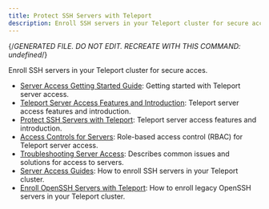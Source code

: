 ```yaml
---
title: Protect SSH Servers with Teleport
description: Enroll SSH servers in your Teleport cluster for secure acces.
---
```


{/*GENERATED FILE. DO NOT EDIT. RECREATE WITH THIS COMMAND:
undefined*/}

Enroll SSH servers in your Teleport cluster for secure acces.

- [Server Access Getting Started Guide](server-access/getting-started.mdx): Getting started with Teleport server access.
- [Teleport Server Access Features and Introduction](server-access/introduction.mdx): Teleport server access features and introduction.
- [Protect SSH Servers with Teleport](server-access/overview.mdx): Teleport server access features and introduction.
- [Access Controls for Servers](server-access/rbac.mdx): Role-based access control (RBAC) for Teleport server access.
- [Troubleshooting Server Access](server-access/troubleshooting-server.mdx): Describes common issues and solutions for access to servers.
- [Server Access Guides](server-access/guides.mdx): How to enroll SSH servers in your Teleport cluster.
- [Enroll OpenSSH Servers with Teleport](server-access/openssh.mdx): How to enroll legacy OpenSSH servers in your Teleport cluster.
